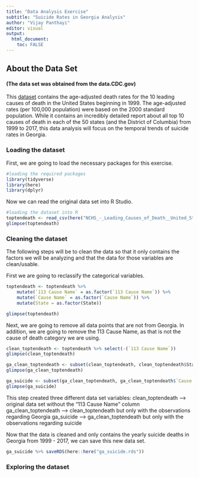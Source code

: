 ---
title: "Data Analysis Exercise"
subtitle: "Suicide Rates in Georgia Analysis"
author: "Vijay Panthayi"
editor: visual
output:
  html_document:
    toc: FALSE
---

## About the Data Set

#### (The data set was obtained from the data.CDC.gov)

This [dataset](https://data.cdc.gov/NCHS/NCHS-Leading-Causes-of-Death-United-States/bi63-dtpu) contains the age-adjusted death rates for the 10 leading causes of death in the United States beginning in 1999. The age-adjusted rates (per 100,000 population) were based on the 2000 standard population. While it contains an incredibly detailed report about all top 10 causes of death in each of the 50 states (and the District of Columbia) from 1999 to 2017, this data analysis will focus on the temporal trends of suicide rates in Georgia.

### Loading the dataset
First, we are going to load the necessary packages for this exercise.
```{r}
#loading the required packages
library(tidyverse)
library(here)
library(dplyr)
```

Now we can read the original data set into R Studio.
```{r}
#loading the dataset into R
toptendeath <- read_csv(here("NCHS_-_Leading_Causes_of_Death__United_States.csv"))
glimpse(toptendeath)
```

### Cleaning the dataset

The following steps will be to clean the data so that it only contains the factors we will be analyzing and that the data for those variables are clean/usable.

First we are going to reclassify the categorical variables.

```{r}
toptendeath <- toptendeath %>%
    mutate(`113 Cause Name` = as.factor(`113 Cause Name`)) %>%
    mutate(`Cause Name` = as.factor(`Cause Name`)) %>%
    mutate(State = as.factor(State))

glimpse(toptendeath)
```

Next, we are going to remove all data points that are not from Georgia. In addition, we are going to remove the 113 Cause Name, as that is not the cause of death category we are using.

```{r}
clean_toptendeath <- toptendeath %>% select(-(`113 Cause Name`))
glimpse(clean_toptendeath)

ga_clean_toptendeath <- subset(clean_toptendeath, clean_toptendeath$State == "Georgia")
glimpse(ga_clean_toptendeath)

ga_suicide <- subset(ga_clean_toptendeath, ga_clean_toptendeath$`Cause Name` == "Suicide")
glimpse(ga_suicide)
```
This step created three different data set variables:
clean_toptendeath --> original data set without the "113 Cause Name" column
ga_clean_toptendeath --> clean_toptendeath but only with the observations regarding Georgia
ga_suicide --> ga_clean_toptendeath but only with the observations regarding suicide

Now that the data is cleaned and only contains the yearly suicide deaths in Georgia from 1999 - 2017, we can save this new data set.

```{r}
ga_suicide %>% saveRDS(here::here("ga_suicide.rds"))
```

### Exploring the dataset
